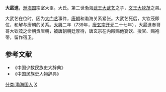 '''大勗進'''，[[渤海国|渤海国]]宗室大臣。大氏。第二世渤海[[武王|武王]][[大武艺|大武艺]]之子，[[文王|文王]][[大钦茂|大钦茂]]之弟。

大武艺在位时，因为[[大门艺|大门艺]]事件，[[唐朝|唐朝]]和渤海关系紧张。大武艺死后，大钦茂即位，和解与唐朝的关系。[[大興_(渤海)|大興]]二年（739年，[[唐玄宗|唐玄宗]][[开元|开元]]二十七年），大勗進奉哥哥大钦茂之命朝贡唐朝，被唐朝朝廷厚待，唐玄宗在内殿赐他宴饮、授官、赐袍带，留作宿卫。

==参考文献==
* 《中国少数民族史大辞典》
* 《中国民族史人物辞典》

[[分类:渤海国人|分类:渤海国人]]
[[分类:大姓|X]]